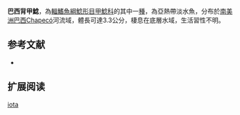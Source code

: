 {{Speciesbox
| name = 巴西背甲鯰
| image = 
| image_width = 250px
| image_caption = 
| status = NE
| status_system = IUCN3.1
| genus = Hisonotus
| species = iota
| authority = Carvalho & Reis, 2009
| synonyms = 
}}

'''巴西背甲鯰'''，為[[輻鰭魚綱|輻鰭魚綱]][[鯰形目|鯰形目]][[甲鯰科|甲鯰科]]的其中一[[種|種]]，為亞熱帶淡水魚，分布於[[南美洲|南美洲]][[巴西|巴西]]Chapecó河流域，體長可達3.3公分，棲息在底層水域，生活習性不明。

==参考文献==
*{{FishBase_species|genus=Hisonotus|species=iota|year=2014|month=12}}

== 扩展阅读 ==
{{refbegin}}
{{wikispecies-inline|Hisonotus iota|巴西背甲鯰}}
{{refend}}
{{Taxonbar|from=Q5584897}}

[[Category:背甲鯰屬|iota]]